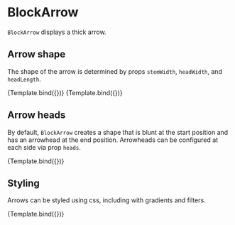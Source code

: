 
<Meta title="Addons/Annotation/Flowchart/BlockArrow" />

# BlockArrow


`BlockArrow` displays a thick arrow.

<ArgsTable of={BlockArrow} />

## Arrow shape

The shape of the arrow is determined by props `stemWidth`, `headWidth`, and `headLength`.

<Canvas>
    <Story
        name="narrow"
        args={{
            start: [50, 160],
            end: [200, 60],
            units: 'absolute',
            stemWidth: 10,
            headWidth: 30,
            headLength: 40,
        }}
        component={BlockArrow}
        decorators={[ChartDecorator]}
    >
        {Template.bind({})}
    </Story>
    <Story
        name="wide"
        args={{
            start: [50, 160],
            end: [200, 60],
            units: 'absolute',
            stemWidth: 40,
            headWidth: 60,
            headLength: 20,
        }}
        component={BlockArrow}
        decorators={[ChartDecorator]}
    >
        {Template.bind({})}
    </Story>
</Canvas>

## Arrow heads

By default, `BlockArrow` creates a shape that is blunt at the start position and has an arrowhead at the end position.
Arrowheads can be configured at each side via prop `heads`.

<Canvas>
    <Story
        name="double sided"
        args={{
            start: [50, 160],
            end: [200, 60],
            units: 'absolute',
            heads: [true, true],
        }}
        component={BlockArrow}
        decorators={[ChartDecorator]}
    >
        {Template.bind({})}
    </Story>
</Canvas>

## Styling

Arrows can be styled using css, including with gradients and filters.

<Canvas>
    <Story
        name="css style"
        args={{
            start: [50, 160],
            end: [200, 60],
            units: 'absolute',
            stemWidth: 12,
            style: { strokeWidth: 2, stroke: '#dd0000', fill: '#dd7777' },
        }}
        component={BlockArrow}
        decorators={[ChartDecorator]}
    >
        {Template.bind({})}
    </Story>
    <Story name="gradient">
        <Chart size={[400, 300]} padding={[40, 40, 40, 40]} style={{ display: 'inline-block' }}>
            <defs>
                <LinearGradient
                    id="arrow-gradient"
                    start={[0, 1]}
                    end={[1, 0.333]}
                    stops={['#dd000000', '#dd0000ff']}
                    offsets={[0.05, 0.4]}
                />
            </defs>
            <Surface variant={'inner'} />
            <BlockArrow
                stemWidth={12}
                start={[50, 160]}
                end={[200, 60]}
                units={'absolute'}
                style={{ fill: 'url(#arrow-gradient)', strokeWidth: 0 }}
            />
        </Chart>
    </Story>
    <Story name="filter">
        <Chart size={[400, 300]} padding={[40, 40, 40, 40]} style={{ display: 'inline-block' }}>
            <InsetShadowFilter id={'arrow-shadow'} blurStdDeviation={6} floodOpacity={0.95} />
            <Surface variant={'inner'} />
            <BlockArrow
                stemWidth={32}
                headWidth={16}
                start={[50, 160]}
                end={[200, 60]}
                units={'absolute'}
                style={{ fill: '#dd0000', filter: 'url(#arrow-shadow)', strokeWidth: 0 }}
            />
        </Chart>
    </Story>
</Canvas>
